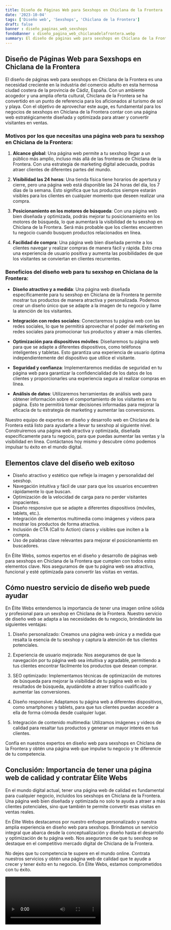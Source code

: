 ```yaml
---
title: Diseño de Páginas Web para Sexshops en Chiclana de la Frontera
date: '2023-10-04'
tags: ['Diseño web', 'Sexshops', 'Chiclana de la Frontera']
draft: false
banner : diseño_paginas_web_sexshops
fondoBanner : diseño_pagina_web_chiclanadelafrontera.webp
summary: El diseño de páginas web para sexshops en Chiclana de la Frontera es una necesidad creciente en la industria del comercio adulto en esta hermosa ciudad costera de la provincia de Cádiz, España. Con un ambiente acogedor y una amplia oferta cultural, Chiclana de la Frontera se ha convertido en un punto de referencia para los aficionados al turismo de sol y playa. Con el objetivo de aprovechar este auge, es fundamental para los negocios de sexshops en Chiclana de la Frontera contar con una página web estratégicamente diseñada y optimizada para atraer y convertir visitantes en ventas.
---
```


## Diseño de Páginas Web para Sexshops en Chiclana de la Frontera

El diseño de páginas web para sexshops en Chiclana de la Frontera es una necesidad creciente en la industria del comercio adulto en esta hermosa ciudad costera de la provincia de Cádiz, España. Con un ambiente acogedor y una amplia oferta cultural, Chiclana de la Frontera se ha convertido en un punto de referencia para los aficionados al turismo de sol y playa. Con el objetivo de aprovechar este auge, es fundamental para los negocios de sexshops en Chiclana de la Frontera contar con una página web estratégicamente diseñada y optimizada para atraer y convertir visitantes en ventas.

### Motivos por los que necesitas una página web para tu sexshop en Chiclana de la Frontera:

1. **Alcance global**: Una página web permite a tu sexshop llegar a un público más amplio, incluso más allá de las fronteras de Chiclana de la Frontera. Con una estrategia de marketing digital adecuada, podrás atraer clientes de diferentes partes del mundo.

2. **Visibilidad las 24 horas**: Una tienda física tiene horarios de apertura y cierre, pero una página web está disponible las 24 horas del día, los 7 días de la semana. Esto significa que tus productos siempre estarán visibles para los clientes en cualquier momento que deseen realizar una compra.

3. **Posicionamiento en los motores de búsqueda**: Con una página web bien diseñada y optimizada, podrás mejorar tu posicionamiento en los motores de búsqueda, lo que aumentará la visibilidad de tu sexshop en Chiclana de la Frontera. Será más probable que los clientes encuentren tu negocio cuando busquen productos relacionados en línea.

4. **Facilidad de compra**: Una página web bien diseñada permite a los clientes navegar y realizar compras de manera fácil y rápida. Esto crea una experiencia de usuario positiva y aumenta las posibilidades de que los visitantes se conviertan en clientes recurrentes.

### Beneficios del diseño web para tu sexshop en Chiclana de la Frontera:

- **Diseño atractivo y a medida**: Una página web diseñada específicamente para tu sexshop en Chiclana de la Frontera te permite mostrar tus productos de manera atractiva y personalizada. Podemos crear un diseño único que se adapte a la imagen de tu negocio y llame la atención de los visitantes.

- **Integración con redes sociales**: Conectaremos tu página web con las redes sociales, lo que te permitirá aprovechar el poder del marketing en redes sociales para promocionar tus productos y atraer a más clientes.

- **Optimización para dispositivos móviles**: Diseñaremos tu página web para que se adapte a diferentes dispositivos, como teléfonos inteligentes y tabletas. Esto garantiza una experiencia de usuario óptima independientemente del dispositivo que utilice el visitante.

- **Seguridad y confianza**: Implementaremos medidas de seguridad en tu página web para garantizar la confidencialidad de los datos de los clientes y proporcionarles una experiencia segura al realizar compras en línea.

- **Análisis de datos**: Utilizaremos herramientas de análisis web para obtener información sobre el comportamiento de los visitantes en tu página. Esto te permitirá tomar decisiones informadas para mejorar la eficacia de tu estrategia de marketing y aumentar las conversiones.

Nuestro equipo de expertos en diseño y desarrollo web en Chiclana de la Frontera está listo para ayudarte a llevar tu sexshop al siguiente nivel. Construiremos una página web atractiva y optimizada, diseñada específicamente para tu negocio, para que puedas aumentar las ventas y la visibilidad en línea. Contáctanos hoy mismo y descubre cómo podemos impulsar tu éxito en el mundo digital.

<GifSeo />

<Cta />

## Elementos clave del diseño web exitoso

- Diseño atractivo y estético que refleje la imagen y personalidad del sexshop.
- Navegación intuitiva y fácil de usar para que los usuarios encuentren rápidamente lo que buscan.
- Optimización de la velocidad de carga para no perder visitantes impacientes.
- Diseño responsive que se adapte a diferentes dispositivos (móviles, tablets, etc.).
- Integración de elementos multimedia como imágenes y videos para mostrar los productos de forma atractiva.
- Inclusión de CTA (Call to Action) claros y visibles que inciten a la compra.
- Uso de palabras clave relevantes para mejorar el posicionamiento en buscadores.

En Élite Webs, somos expertos en el diseño y desarrollo de páginas web para sexshops en Chiclana de la Frontera que cumplen con todos estos elementos clave. Nos aseguramos de que tu página web sea atractiva, funcional y esté optimizada para convertir las visitas en ventas.

## Cómo nuestro servicio de diseño web puede ayudar

En Élite Webs entendemos la importancia de tener una imagen online sólida y profesional para un sexshop en Chiclana de la Frontera. Nuestro servicio de diseño web se adapta a las necesidades de tu negocio, brindándote las siguientes ventajas:

1. Diseño personalizado: Creamos una página web única y a medida que resalta la esencia de tu sexshop y captura la atención de tus clientes potenciales.

2. Experiencia de usuario mejorada: Nos aseguramos de que la navegación por tu página web sea intuitiva y agradable, permitiendo a tus clientes encontrar fácilmente los productos que desean comprar.

3. SEO optimizado: Implementamos técnicas de optimización de motores de búsqueda para mejorar la visibilidad de tu página web en los resultados de búsqueda, ayudándote a atraer tráfico cualificado y aumentar las conversiones.

4. Diseño responsive: Adaptamos tu página web a diferentes dispositivos, como smartphones y tablets, para que tus clientes puedan acceder a ella de forma cómoda desde cualquier lugar.

5. Integración de contenido multimedia: Utilizamos imágenes y videos de calidad para resaltar tus productos y generar un mayor interés en tus clientes.

Confía en nuestros expertos en diseño web para sexshops en Chiclana de la Frontera y obtén una página web que impulse tu negocio y te diferencie de tu competencia.

## Conclusión: Importancia de tener una página web de calidad y contratar Élite Webs

En el mundo digital actual, tener una página web de calidad es fundamental para cualquier negocio, incluidos los sexshops en Chiclana de la Frontera. Una página web bien diseñada y optimizada no solo te ayuda a atraer a más clientes potenciales, sino que también te permite convertir esas visitas en ventas reales.

En Élite Webs destacamos por nuestro enfoque personalizado y nuestra amplia experiencia en diseño web para sexshops. Brindamos un servicio integral que abarca desde la conceptualización y diseño hasta el desarrollo y optimización de tu página web. Nos aseguramos de que tu sexshop se destaque en el competitivo mercado digital de Chiclana de la Frontera.

No dejes que tu competencia te supere en el mundo online. Contrata nuestros servicios y obtén una página web de calidad que te ayude a crecer y tener éxito en tu negocio. En Élite Webs, estamos comprometidos con tu éxito.

<Video />

<CtaBot job='Sexshops' city='Chiclana de la Frontera'/>

<Gmaps query='Chiclana de la Frontera+españa+maps' />